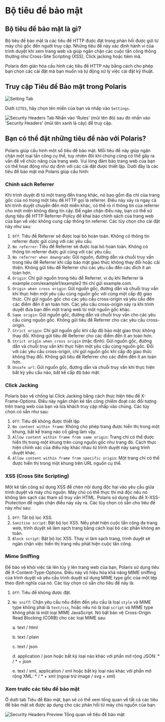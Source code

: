 # Bộ tiêu đề bảo mật

## Bộ tiêu đề bảo mật là gì?

Bộ tiêu đề bảo mật là các tiêu đề HTTP được đặt trong phản hồi được gửi từ máy chủ gốc đến người truy cập. Những tiêu
đề này xác định hành vi của trình duyệt khi xem trang web và giúp ngăn chặn các cuộc tấn công thông thường như
Cross-Site Scripting (XSS), Click jacking hoặc tiêm mã.

Polaris đơn giản hóa cấu hình các tiêu đề HTTP này bằng cách cho phép bạn chọn các cài đặt mà bạn muốn và tự động xử lý
việc cài đặt kỹ thuật.

## Truy cập Tiêu đề Bảo mật trong Polaris

![Setting Tab](/img/security-center/overview/settings-tab.png)

Dưới `SITES`, hãy chọn tên miền của bạn và nhấp vào `Settings`.

![Security Headers Tab](/img/security-center/rules/security-headers-tab.png)
Nhấn vào 'Rules' (mũi tên đỏ) sau đó nhấn vào 'Security Headers' (mũi tên xanh lá cây) để truy cập.

## Bạn có thể đặt những tiêu đề nào với Polaris?

Polaris giúp cấu hình một số tiêu đề bảo mật. Mỗi tiêu đề này giúp ngăn chặn một loại tấn công cụ thể, tuy nhiên đôi
khi chúng cũng có thể gây ra vấn đề về chức năng của trang web. Vui lòng đảm bảo trang web của bạn có thể hoạt động
như dự định với các cài đặt được thiết lập. Dưới đây là các tiêu đề bảo mật mà Polaris giúp cấu hình:

### Chính sách Referrer

Khi trình duyệt đi từ một trang đến trang khác, nó bao gồm địa chỉ của trang gốc của nó trong một tiêu đề HTTP gọi là
referrer. Điều này xảy ra ngay cả khi trình duyệt chuyển đến một miền khác, có thể rò rỉ thông tin của referrer cho
một miền không đáng tin cậy. Để ngăn chặn điều này, bạn có thể sử dụng tiêu đề HTTP Referrer-Policy để khai báo chính
sách của trang web của bạn về việc không cung cấp thông tin referrer. Các tùy chọn cho cài đặt này như sau:

1.	`Off`: Tiêu đề Referrer sẽ được loại bỏ hoàn toàn. Không có thông tin referrer được gửi cùng với các yêu cầu.
2.	`No referrer`: Tiêu đề Referrer sẽ được loại bỏ hoàn toàn. Không có thông tin referrer được gửi cùng với các yêu cầu.
3.	`No referrer when downgrade`: Gửi nguồn, đường dẫn và chuỗi truy vấn trong tiêu đề Referrer khi cấp bảo mật
    giao thức không thay đổi hoặc cải thiện. Không gửi tiêu đề Referrer cho các yêu cầu đến các đích ít an toàn hơn.
4.	`Origin`: Chỉ gửi nguồn trong tiêu đề Referrer, ví dụ khi Referrer là example.com/example1/example2 thì chỉ gửi example.com.
5.	`Origin when cross origin`: Gửi nguồn gốc, đường dẫn và chuỗi truy vấn khi thực hiện một yêu cầu cùng nguồn gốc
    với cùng một cấp độ giao thức. Chỉ gửi nguồn gốc cho các yêu cầu cross-origin và yêu cầu đến các điểm đến ít an
    toàn hơn. Các yêu cầu cross-origin xảy ra khi trình duyệt đưa bạn đến một trang web từ một nguồn gốc khác.
6.	`Same origin`: Gửi nguồn gốc, đường dẫn và chuỗi truy vấn cho các yêu cầu cùng nguồn gốc. Không gửi tiêu đề
    Referrer cho các yêu cầu cross-origin.
7.	`Strict origin`: Chỉ gửi nguồn gốc khi cấp độ bảo mật giao thức không thay đổi. Không gửi tiêu đề Referrer
    cho các điểm đến ít an toàn hơn.
8.	`Strict origin when cross origin` (mặc định): Gửi nguồn gốc, đường dẫn và chuỗi truy vấn khi thực hiện
    một yêu cầu cùng nguồn gốc. Đối với các yêu cầu cross-origin, chỉ gửi nguồn gốc khi cấp độ giao thức không thay đổi.
    Không gửi tiêu đề Referrer cho các điểm đến ít an toàn hơn.
9.	`Unsafe url`: Gửi nguồn gốc, đường dẫn và chuỗi truy vấn khi thực hiện bất kỳ yêu cầu nào, bất kể cấp độ bảo mật.

### Click Jacking

Polaris bảo vệ chống lại Click Jacking bằng cách thực hiện tiêu đề X-Frame-Options. Điều này ngăn chặn kẻ tấn công
chiếm đoạt các đối tượng trên trang web của bạn và lừa khách truy cập nhấp vào chúng. Các tùy chọn có sẵn như sau:

1.	`Off`: Tiêu đề không được thiết lập
2.	`No content within frame`: Không cho phép trang được hiển thị trong một khung, bất kể trang nào cố gắng làm vậy.
3.	`Allow content within frame from same origin`: Trang chỉ có thể được hiển thị trong một khung trên cùng nguồn
    gốc như trang đó. Cách thực hiện chính xác của điều này khác nhau từ trình duyệt này sang trình duyệt khác.
4.	`Allow content within frame from specific origin`: Một trang chỉ có thể được hiển thị trong một khung trên URL nguồn cụ thể.

### XSS (Cross Site Scripting)

Một kẻ tấn công sử dụng XSS để chèn nội dung độc hại vào yêu cầu giữa trình duyệt và máy chủ nguồn. Máy chủ có thể thực
thi mã độc nếu nó không làm sạch các tham số truy vấn HTML. Polaris sử dụng tiêu đề X-XSS-Protection để ngăn chặn điều
này xảy ra. Các tùy chọn có sẵn cho tiêu đề này như sau:

1.	`Off`: Tắt bộ lọc XSS.
2.	`Sanitise script`: Bật bộ lọc XSS. Nếu phát hiện cuộc tấn công đa trang web, trình duyệt sẽ làm sạch trang bằng
    cách loại bỏ các phần không an toàn.
3.	`Block script`: Bật bộ lọc XSS. Thay vì làm sạch trang, trình duyệt sẽ ngăn chặn việc hiển thị trang nếu phát hiện
    cuộc tấn công.

### Mime Sniffing

Để bảo vệ khỏi việc tải lên tùy ý lên trang web của bạn, Polaris sử dụng tiêu đề X-Content-Type-Options. Điều này vô
hiệu hóa khả năng MIME sniffing của trình duyệt và yêu cầu trình duyệt sử dụng MIME type gốc của một tệp theo định
nghĩa của nó. Các tùy chọn có sẵn cho tiêu đề này là:

1.	`Off`: Tiêu đề không được đặt.
2.	`No sniff`: Chặn yêu cầu nếu điểm đến yêu cầu là loại `style` và MIME type không phải là `text/css`, hoặc nếu
    nó là loại `script` và MIME type không phải là một loại MIME JavaScript. Nó bật bảo vệ Cross-Origin Read Blocking (CORB)
    cho các loại MIME sau:

    a.	text / html

    b.	text / plain

    c.	text / json

    d.	application / json hoặc bất kỳ loại nào khác với phần mở rộng JSON: * / * + json

    e.	text / xml, application / xml hoặc bất kỳ loại nào khác với phần mở rộng XML: * / * + xml (ngoại trừ image / svg + xml)

### Xem trước các tiêu đề bảo mật

Ở dưới tab Tiêu đề Bảo mật, bạn sẽ có thể xem tổng quan về tất cả các tiêu đề bảo mật sẽ được áp dụng cho các phản hồi
từ máy chủ nguồn của bạn.

![Security Headers Preview](/img/security-center/rules/security-header-preview.png)
Tổng quan về tiêu đề bảo mật
